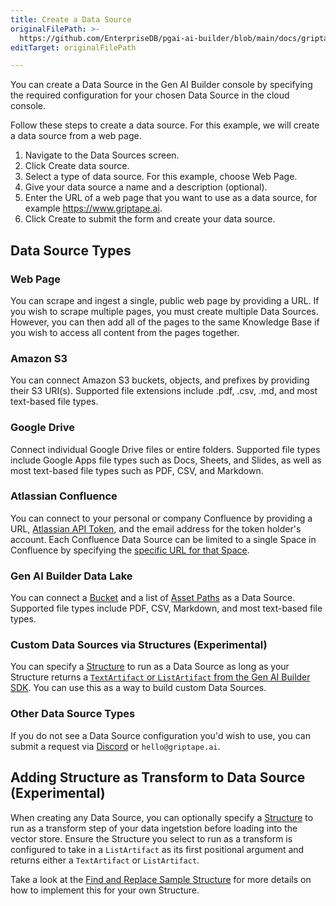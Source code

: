 ```yaml
---
title: Create a Data Source
originalFilePath: >-
  https://github.com/EnterpriseDB/pgai-ai-builder/blob/main/docs/griptape-cloud/data-sources/create-data-source.md
editTarget: originalFilePath

---
```


You can create a Data Source in the Gen AI Builder console by specifying the required configuration for your chosen Data Source in the cloud console.

Follow these steps to create a data source. For this example, we will create a data source from a web page.

1.  Navigate to the Data Sources screen.
2.  Click Create data source.
3.  Select a type of data source. For this example, choose Web Page.
4.  Give your data source a name and a description (optional).
5.  Enter the URL of a web page that you want to use as a data source, for example <https://www.griptape.ai>.
6.  Click Create to submit the form and create your data source.

## Data Source Types

### Web Page

You can scrape and ingest a single, public web page by providing a URL. If you wish to scrape multiple pages, you must create multiple Data Sources. However, you can then add all of the pages to the same Knowledge Base if you wish to access all content from the pages together.

### Amazon S3

You can connect Amazon S3 buckets, objects, and prefixes by providing their S3 URI(s). Supported file extensions include .pdf, .csv, .md, and most text-based file types.

### Google Drive

Connect individual Google Drive files or entire folders. Supported file types include Google Apps file types such as Docs, Sheets, and Slides, as well as most text-based file types such as PDF, CSV, and Markdown.

### Atlassian Confluence

You can connect to your personal or company Confluence by providing a URL, [Atlassian API Token](https://id.atlassian.com/manage-profile/security/api-tokens), and the email address for the token holder's account. Each Confluence Data Source can be limited to a single Space in Confluence by specifying the [specific URL for that Space](https://support.atlassian.com/confluence-cloud/docs/use-spaces-to-organize-your-work/).

### Gen AI Builder Data Lake

You can connect a [Bucket](../data-lakes#buckets) and a list of [Asset Paths](../data-lakes#asset-paths) as a Data Source. Supported file types include PDF, CSV, Markdown, and most text-based file types.

### Custom Data Sources via Structures (Experimental)

You can specify a [Structure](../structures/create-structure.mdx) to run as a Data Source as long as your Structure returns a [`TextArtifact` or `ListArtifact` from the Gen AI Builder SDK](../../../builder/sdk/data/artifacts.mdx). You can use this as a way to build custom Data Sources.

### Other Data Source Types

If you do not see a Data Source configuration you'd wish to use, you can submit a request via [Discord](https://discord.gg/gnWRz88eym) or `hello@griptape.ai`.

## Adding Structure as Transform to Data Source (Experimental)

When creating any Data Source, you can optionally specify a [Structure](../structures/create-structure.mdx) to run as a transform step of your data ingetstion before loading into the vector store. Ensure the Structure you select to run as a transform is configured to take in a `ListArtifact` as its first positional argument and returns either a `TextArtifact` or `ListArtifact`.

Take a look at the [Find and Replace Sample Structure](https://github.com/griptape-ai/griptape-sample-structures/tree/main/griptape-find-replace-transform) for more details on how to implement this for your own Structure.
